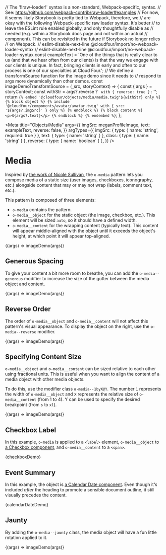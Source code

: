 // The '!!raw-loader!' syntax is a non-standard, Webpack-specific, syntax.
// See: https://github.com/webpack-contrib/raw-loader#examples
// For now, it seems likely Storybook is pretty tied to Webpack, therefore, we
// are okay with the following Webpack-specific raw loader syntax. It's better
// to leave the ESLint rule enabled globally, and only thoughtfully disable as
// needed (e.g. within a Storybook docs page and not within an actual
// component). This can be revisited in the future if Storybook no longer relies
// on Webpack.
// eslint-disable-next-line @cloudfour/import/no-webpack-loader-syntax
// eslint-disable-next-line @cloudfour/import/no-webpack-loader-syntax
const exampleText =
  'One of the things that is really clear to us (and that we hear often from our clients) is that the way we engage with our clients is unique. In fact, bringing clients in early and often to our process is one of our specialties at Cloud Four.';
// We define a transformSource function for the image demo since it needs to
// respond to args more dynamically than other demos.
const imageDemoTransformSource = (_src, storyContext) => {
  const { args } = storyContext;
  const withStr = args?.reverse
    ? ` with {
  reverse: true
}`
    : '';
  return `{% embed '@cloudfour/objects/media/media.twig'${withStr} only %}
  {% block object %}
    {% include '@cloudfour/components/avatar/avatar.twig' with {
      src: '${args?.imgSrc}'
    } only %}
  {% endblock %}
  {% block content %}
    <p>${args?.text}</p>
  {% endblock %}
{% endembed %}`;
};

<Meta
  title="Objects/Media"
  args={{
    imgSrc: meganProfileImage,
    text: exampleText,
    reverse: false,
  }}
  argTypes={{
    imgSrc: { type: { name: 'string', required: true } },
    text: { type: { name: 'string' } },
    class: { type: { name: 'string' } },
    reverse: { type: { name: 'boolean' } },
  }}
/>

# Media

Inspired by [the work of Nicole Sullivan](http://www.stubbornella.org/content/2010/06/25/the-media-object-saves-hundreds-of-lines-of-code/), the `o-media` pattern lets you compose media of a static size (user images, checkboxes, iconography, etc.) alongside content that may or may not wrap (labels, comment text, etc.).

This pattern is composed of three elements:

- `o-media` contains the pattern.
- `o-media__object` for the static object (the image, checkbox, etc.). This element will be sized `auto`, so it should have a defined width.
- `o-media__content` for the wrapping content (typically text). This content will appear middle-aligned with the object until it exceeds the object's height, at which point it will appear top-aligned.

<Canvas>
  <Story
    name="Image"
    parameters={{
      docs: {
        transformSource: imageDemoTransformSource,
      },
    }}
  >
    {(args) => imageDemo(args)}
  </Story>
</Canvas>

## Generous Spacing

To give your content a bit more room to breathe, you can add the `o-media--generous` modifier to increase the size of the gutter between the media object and content.

<Canvas>
  <Story
    name="Generous Spacing"
    args={{ generous: true }}
    parameters={{
      docs: {
        transformSource: imageDemoTransformSource,
      },
    }}
  >
    {(args) => imageDemo(args)}
  </Story>
</Canvas>

## Reverse Order

The order of `o-media__object` and `o-media__content` will not affect this pattern's visual appearance. To display the object on the right, use the `o-media--reverse` modifier.

<Canvas>
  <Story
    name="Image Reversed"
    args={{ reverse: true }}
    parameters={{
      docs: {
        transformSource: imageDemoTransformSource,
      },
    }}
  >
    {(args) => imageDemo(args)}
  </Story>
</Canvas>

## Specifying Content Size

`o-media__object` and `o-media__content` can be sized relative to each other using fractional units. This is useful when you want to align the content of a media object with other media objects.

To do this, use the modifier class `o-media--1byX@Y`. The number `1` represents the width of `o-media__object` and `X` represents the relative size of `o-media__content` (from 1 to 4). Y can be used to specify the desired breakpoint (from `s` to `xl`).

<Canvas>
  <Story
    name="Relative Size"
    args={{ class: 'o-media--1-by-3' }}
    parameters={{
      docs: {
        transformSource: imageDemoTransformSource,
      },
    }}
  >
    {(args) => imageDemo(args)}
  </Story>
</Canvas>

## Checkbox Label

In this example, `o-media` is applied to a `<label>` element, `o-media__object` to [a Checkbox component](/docs/components-checkbox--enabled), and `o-media__content` to a `<span>`.

<Canvas>
  <Story
    name="Checkbox Label"
    parameters={{ docs: { source: { code: checkboxDemoSource } } }}
  >
    {checkboxDemo}
  </Story>
</Canvas>

## Event Summary

In this example, the object is [a Calendar Date component](/docs/components-calendar-date--basic). Even though it's included _after_ the heading to promote a sensible document outline, it still visually precedes the content.

<Canvas>
  <Story
    name="Event Summary"
    parameters={{ docs: { source: { code: calendarDateDemoSource } } }}
  >
    {calendarDateDemo}
  </Story>
</Canvas>

## Jaunty

By adding the `o-media--jaunty` class, the media object will have a fun little rotation applied to it.

<Canvas>
  <Story
    name="Jaunty"
    args={{ jaunty: true }}
    parameters={{
      docs: {
        transformSource: imageDemoTransformSource,
      },
    }}
  >
    {(args) => imageDemo(args)}
  </Story>
</Canvas>
